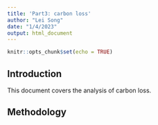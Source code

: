 ```yaml
---
title: 'Part3: carbon loss'
author: "Lei Song"
date: "1/4/2023"
output: html_document
---
```


```r
knitr::opts_chunk$set(echo = TRUE)
```

## Introduction

This document covers the analysis of carbon loss.

## Methodology

